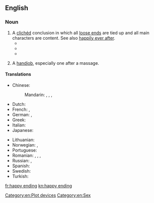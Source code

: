 ==English==

===Noun===
{{en-noun}}

# A [[clichéd]] conclusion in which all [[loose end]]s are tied up and all main characters are content. See also [[happily ever after]].
#* {{quote-book
|year=1930
|title=The Conquest of Happiness
|first=Bertrand
|last=Russell
|authorlink=Bertrand Russell
|passage=Life is not to be conceived on the analogy of a melodrama in which the hero and heroine go through incredible misfortunes for which they are compensated by a '''happy ending'''.
}}
#* {{quote-video
|date=1957-07-06
|title={{w|What's Opera, Doc?}}
|people=Mel Blanc
|role=Bugs Bunny
|passage=Well, what did you expect in an opera? A '''happy ending'''?
}}
#* {{quote-song
|year=1987
|title=Storybook Love
|composer={{w|Willy DeVille}}
|passage=And she said: / "Don't you know that storybook loves, / Always have a '''happy ending'''."
}}
# {{lb|en|vulgar|slang|used euphemistically}} A [[handjob]], especially one after a massage.

====Translations====
{{trans-top|happy end}}
* Chinese:
*: Mandarin: {{t|cmn|大團圓|sc=Hani}}, {{t+|cmn|大团圆|tr=dàtuányuán|sc=Hani}}, {{t|cmn|大團圓結局|sc=Hani}}, {{t|cmn|大团圆结局|tr=dàtuányuán jiéjú|sc=Hani}}
* Dutch: {{t|nl|blijeinde|n}}
* French: {{t|fr|fin heureuse|f}}, {{t+|fr|happy end|m}}
* German: {{t+|de|Happy End|n}}, {{t|de|glückliches Ende|n}}
* Greek: {{t+|el|χάπι εντ|n}}
* Italian: {{t|it|lieto fine|m}}
* Japanese: {{t|ja|ハッピーエンド|tr=happīendo}}
{{trans-mid}}
* Lithuanian: {{t|lt|laiminga pabaiga|f}}
* Norwegian: {{t|no|lykkelig slutt|m}}, {{t|no|happy ending|m}}
* Portuguese: {{t|pt|final feliz|m}}
* Romanian: {{t|ro|final norocos|n}}, {{t|ro|final fericit|n}}, {{t|ro|final reușit|n}}, {{t|ro|sfârșit fericit|n}}
* Russian: {{t|ru|счастли́вый коне́ц|m}}, {{t+|ru|хэ́ппи-э́нд|m}}
* Spanish: {{t|es|final feliz|m}}
* Swedish: {{t|sv|lyckligt slut|n}}
* Turkish: {{t|tr|mutlu son}}
{{trans-bottom}}

[[Category:en:Plot devices]]
[[Category:en:Sex]]

[[fr:happy ending]]
[[kn:happy ending]]